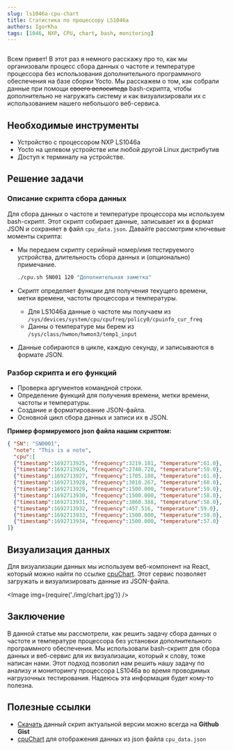 ```yaml
---
slug: ls1046a-cpu-chart
title: Статистика по процессору LS1046a
authors: IgorKha
tags: [1046, NXP, CPU, chart, bash, monitoring]
---
```



<Image img={main} />

Всем привет! В этот раз я немного расскажу про то, как мы организовали процесс сбора данных о частоте и температуре процессора без использования дополнительного программного обеспечения на базе сборки Yocto. Мы расскажем о том, как собрали данные при помощи ~~своего велосипеда~~ bash-скрипта, чтобы дополнительно не нагружать систему и как визуализировали их с использованием нашего небольшого веб-сервиса.

<!--truncate-->

## Необходимые инструменты

- Устройство с процессором NXP LS1046a
- Yocto на целевом устройстве или любой другой Linux дистрибутив
- Доступ к терминалу на устройстве.

## Решение задачи

### Описание скрипта сбора данных

Для сбора данных о частоте и температуре процессора мы используем bash-скрипт. Этот скрипт собирает данные, записывает их в формат JSON и сохраняет в файл `cpu_data.json`. Давайте рассмотрим ключевые моменты скрипта:

- Мы передаем скрипту серийный номер/имя тестируемого устройства, длительность сбора данных и (опционально) примечание.

    ```bash
    ./cpu.sh SN001 120 "Дополнительная заметка"
    ```

- Скрипт определяет функции для получения текущего времени, метки времени, частоты процессора и температуры.
  - Для LS1046a данные о частоте мы получаем из `/sys/devices/system/cpu/cpufreq/policy0/cpuinfo_cur_freq`
  - Данны о температуре мы берем из `/sys/class/hwmon/hwmon3/temp1_input`

- Данные собираются в цикле, каждую секунду, и записываются в формате JSON.

### Разбор скрипта и его функций

- Проверка аргументов командной строки.
- Определение функций для получения времени, метки времени, частоты и температуры.
- Создание и форматирование JSON-файла.
- Основной цикл сбора данных и записи их в JSON.

**Пример формируемого json файла нашим скриптом:**

```json title="cpu_data.json"
{ "SN": "SN0001",
  "note": "This is a note",
  "cpu":[
  {"timestamp":1692713925, "frequency":3219.181, "temperature":61.0},
  {"timestamp":1692713926, "frequency":2740.720, "temperature":59.0},
  {"timestamp":1692713927, "frequency":1705.188, "temperature":61.0},
  {"timestamp":1692713928, "frequency":3010.267, "temperature":68.0},
  {"timestamp":1692713929, "frequency":1500.000, "temperature":59.0},
  {"timestamp":1692713930, "frequency":1500.000, "temperature":58.0},
  {"timestamp":1692713931, "frequency":3860.388, "temperature":58.0},
  {"timestamp":1692713932, "frequency":457.516, "temperature":59.0},
  {"timestamp":1692713933, "frequency":1500.000, "temperature":59.0},
  {"timestamp":1692713934, "frequency":1500.000, "temperature":57.0}
]}
```

## Визуализация данных

Для визуализации данных мы используем веб-компонент на React, который можно найти по ссылке [cpuChart](/cpuChart). Этот сервис позволяет загружать и визуализировать данные из JSON-файла.

<Image img={require('./img/chart.jpg')} />

## Заключение

В данной статье мы рассмотрели, как решить задачу сбора данных о частоте и температуре процессора без установки дополнительного программного обеспечения. Мы использовали bash-скрипт для сбора данных и веб-сервис для их визуализации, который к слову, тоже написан нами. Этот подход позволил нам решить нашу задачу по анализу и мониторингу процессора LS1046a во время проводимых нагрузочных тестирования. Надеюсь эта информация будет кому-то полезна.

## Полезные ссылки

- [Скачать](https://gist.github.com/IgorKha/4120abd76796217ad5836b1dc1517aa9) данный скрип актуальной версии можно всегда на **Github Gist**
- [cpuChart](/cpuChart) для отображения данных из json файла `cpu_data.json`
